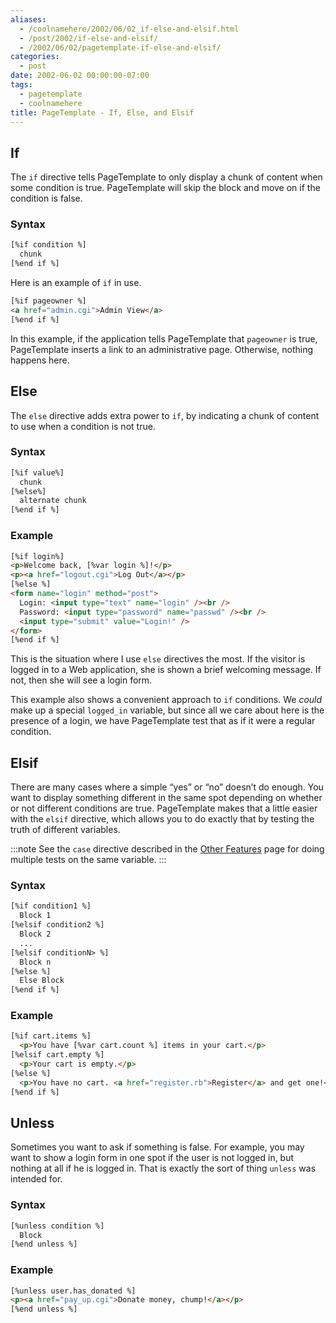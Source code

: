 ```yaml
---
aliases:
  - /coolnamehere/2002/06/02_if-else-and-elsif.html
  - /post/2002/if-else-and-elsif/
  - /2002/06/02/pagetemplate-if-else-and-elsif/
categories:
  - post
date: 2002-06-02 00:00:00-07:00
tags:
  - pagetemplate
  - coolnamehere
title: PageTemplate - If, Else, and Elsif
---
```


## If

The `if` directive tells PageTemplate to only display a chunk of content
when some condition is true. PageTemplate will skip the block and move
on if the condition is false.

### Syntax

``` html
[%if condition %]
  chunk
[%end if %]
```

Here is an example of `if` in use.

``` html
[%if pageowner %]
<a href="admin.cgi">Admin View</a>
[%end if %]
```

In this example, if the application tells PageTemplate that `pageowner`
is true, PageTemplate inserts a link to an administrative page.
Otherwise, nothing happens here.

## Else

The `else` directive adds extra power to `if`, by indicating a chunk of
content to use when a condition is not true.

### Syntax

``` html
[%if value%]
  chunk
[%else%]
  alternate chunk
[%end if %]
```

### Example

``` html
[%if login%]
<p>Welcome back, [%var login %]!</p>
<p><a href="logout.cgi">Log Out</a></p>
[%else %]
<form name="login" method="post">
  Login: <input type="text" name="login" /><br />
  Password: <input type="password" name="passwd" /><br />
  <input type="submit" value="Login!" />
</form>
[%end if %]
```

This is the situation where I use `else` directives the most. If the
visitor is logged in to a Web application, she is shown a brief
welcoming message. If not, then she will see a login form.

This example also shows a convenient approach to `if` conditions. We
*could* make up a special `logged_in` variable, but since all we care
about here is the presence of a login, we have PageTemplate test that as
if it were a regular condition.

## Elsif

There are many cases where a simple “yes” or “no” doesn’t do enough. You
want to display something different in the same spot depending on
whether or not different conditions are true. PageTemplate makes that a
little easier with the `elsif` directive, which allows you to do exactly
that by testing the truth of different variables.

:::note
See the `case` directive described in the [Other
Features](/post/2002/06/pagetemplate-other-features/) page for doing
multiple tests on the same variable.
:::

### Syntax

``` html
[%if condition1 %]
  Block 1
[%elsif condition2 %]
  Block 2
  ...
[%elsif conditionN> %]
  Block n
[%else %]
  Else Block
[%end if %]
```

### Example

``` html
[%if cart.items %]
  <p>You have [%var cart.count %] items in your cart.</p>
[%elsif cart.empty %]
  <p>Your cart is empty.</p>
[%else %]
  <p>You have no cart. <a href="register.rb">Register</a> and get one!</p>
[%end if %]
```

## Unless

Sometimes you want to ask if something is false. For example, you may
want to show a login form in one spot if the user is not logged in, but
nothing at all if he is logged in. That is exactly the sort of thing
`unless` was intended for.

### Syntax

``` html
[%unless condition %]
  Block
[%end unless %]
```

### Example

``` html
[%unless user.has_donated %]
<p><a href="pay_up.cgi">Donate money, chump!</a></p>
[%end unless %]
```
